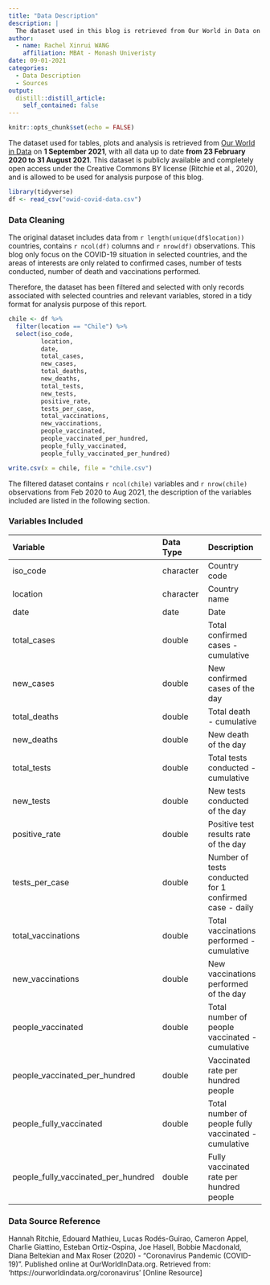 ```yaml
---
title: "Data Description"
description: |
  The dataset used in this blog is retrieved from Our World in Data on 1 Sep 2021.
author:
  - name: Rachel Xinrui WANG
    affiliation: MBAt - Monash Univeristy
date: 09-01-2021
categories:
  - Data Description
  - Sources
output:
  distill::distill_article:
    self_contained: false
---
```



```r
knitr::opts_chunk$set(echo = FALSE)
```


The dataset used for tables, plots and analysis is retrieved from [Our World in Data](https://ourworldindata.org/coronavirus/country/chile) on **1 September 2021**, with all data up to date **from 23 February 2020 to 31 August 2021**. This dataset is publicly available and completely open access under the Creative Commons BY license (Ritchie et al., 2020), and is allowed to be used for analysis purpose of this blog.

```r
library(tidyverse)
df <- read_csv("owid-covid-data.csv")

```

### Data Cleaning

The original dataset includes data from `r length(unique(df$location))` countries, contains `r ncol(df)` columns and `r nrow(df)` observations. This blog only focus on the COVID-19 situation in selected countries, and the areas of interests are only related to confirmed cases, number of tests conducted, number of death and vaccinations performed. 

Therefore, the dataset has been filtered and selected with only records associated with selected countries and relevant variables, stored in a tidy format for analysis purpose of this report.

```r
chile <- df %>% 
  filter(location == "Chile") %>% 
  select(iso_code,
         location,
         date,
         total_cases,
         new_cases,
         total_deaths,
         new_deaths,
         total_tests,
         new_tests,
         positive_rate,
         tests_per_case,
         total_vaccinations,
         new_vaccinations,
         people_vaccinated,
         people_vaccinated_per_hundred,
         people_fully_vaccinated,
         people_fully_vaccinated_per_hundred)
```

```r
write.csv(x = chile, file = "chile.csv")
```

The filtered dataset contains `r ncol(chile)` variables and `r nrow(chile)` observations from Feb 2020 to Aug 2021, the description of the variables included are listed in the following section.

### Variables Included

|Variable         |Data Type |Description  |
|:----------------|:---------|:------------|
|iso_code                            |character |Country code |
|location                            |character |Country name |
|date                                |date      |Date         |
|total_cases                         |double    |Total confirmed cases - cumulative |
|new_cases                           |double    |New confirmed cases of the day|
|total_deaths                        |double    |Total death - cumulative |
|new_deaths                          |double    |New death of the day |
|total_tests                         |double    |Total tests conducted - cumulative |
|new_tests                           |double    |New tests conducted of the day |
|positive_rate                       |double    |Positive test results rate of the day|
|tests_per_case                      |double    |Number of tests conducted for 1 confirmed case - daily|
|total_vaccinations                  |double    |Total vaccinations performed - cumulative |
|new_vaccinations                    |double    |New vaccinations performed of the day |
|people_vaccinated                   |double    |Total number of people vaccinated - cumulative |
|people_vaccinated_per_hundred       |double    |Vaccinated rate per hundred people |
|people_fully_vaccinated             |double    |Total number of people fully vaccinated - cumulative |
|people_fully_vaccinated_per_hundred |double    |Fully vaccinated rate per hundred people |


### Data Source Reference

Hannah Ritchie, Edouard Mathieu, Lucas Rodés-Guirao, Cameron Appel, Charlie Giattino, Esteban Ortiz-Ospina, Joe Hasell, Bobbie Macdonald, Diana Beltekian and Max Roser (2020) - "Coronavirus Pandemic (COVID-19)". Published online at OurWorldInData.org. Retrieved from: 'https://ourworldindata.org/coronavirus' [Online Resource]